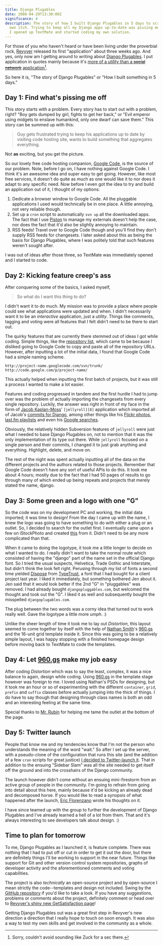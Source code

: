 ```yaml
---
title: Django Plugables
date: 2008-04-29T13:30:00Z
significance: 4
description: The story of how I built Django Plugables in 5 days to scratch my
  own itch. Trying to keep all my Django apps up-to-date was pissing me off, so
  I opened up TextMate and started coding my own solution.
---
```


For those of you who haven't heard or have been living under the proverbial rock, [Revyver][1] released its first "application" about three weeks ago. And yes, only now am I getting around to writing about [Django Plugables][2]. I put application in quotes mainly because it's [more of a _utility_ than a <del>social network</del>][3] <ins>application</ins>[^1].

So here it is, "The story of Django Plugables" or "How I built something in 5 days."

## **Day 1**: Find what's pissing me off

This story starts with a problem. Every story has to start out with a problem, right? "Boy gets dumped by girl, fights to get her back," or "Evil emperor using midgets to enslave humankind, only one dwarf can save them." This story can be summed up with this:

> Guy gets frustrated trying to keep his applications up to date by visiting code hosting site, wants to build something that aggregates everything.

Not **as** exciting, but you get the picture.

So our lovely free code hosting companion, [Google Code][4], is the source of our problem. Note, before I go on, I have nothing against Google Code. I think it's an awesome idea and super easy to get going. However, like most free services, it doesn't do quite as much as one would like it to nor does it adapt to any specific need. Now before I even got the idea to try and build an application out of it, I thought of my options:

1. Dedicate a browser window to Google Code. All the pluggable applications I used would technically be in one place. A little annoying, not very reliable though.
2. Set up a `cron` script to automatically `svn up` all the downloaded apps. The fact that I use [Piston][5] to manage my externals doesn't help the case, nor does the fact that it'd also be slightly annoying to maintain.
3. RSS feeds! Travel over to Google Code though and you'll find they don't supply RSS feeds for changesets. I later asked about this as being the basis for Django Plugables, where I was politely told that such features weren't sought after.

I was out of ideas after those three, so TextMate was immediately opened and I started to code.

## **Day 2**: Kicking feature creep's ass

After conquering some of the basics, I asked myself,

> So what do I want this thing to do?

I didn't want it to do much. My mission was to provide a place where people could see what applications were updated and when. I didn't necessarily want it to be an _interactive_ application, just a _utility_. Things like comments, tagging and voting were all features that I felt didn't need to be there to start out.

The quirky features that are currently there stemmed out of ideas I got while coding. Simple things, like the [repository list][6], which came to be because I disliked going to Google Code to copy and paste all of the repository URLs. However, after inputting a lot of the initial data, I found that Google Code had a simple naming scheme.

    http://project-name.googlecode.com/svn/trunk/
    http://code.google.com/p/project-name/

This actually helped when inputting the first batch of projects, but it was still a process I wanted to make a lot easier.

Features and coding progressed in tandem and the first hurdle I had to jump over was the problem of actually importing the changesets from every single repository. Luckily, the answer was right in front of my face in the form of [Jacob Kaplan-Moss][7]' `[jellyroll][8]` application which imported all of Jacob's [commits for Django][9], among other things like his [Flickr photos][10], [last.fm playlists][7] and even his [Google searches][11].

Obviously, the relatively hidden Subversion features of `jellyroll` were just what I needed to base Django Plugables on, not to mention that it was the only implementation of its type out there. While `jellyroll` focused on a single person and their commits, I changed it to just grab anything and everything. Highlight, delete, and move on.

The rest of the night was spent actually inputting all of the data on the different projects and the authors related to those projects. Remember that Google Code doesn't have any sort of useful APIs to do this. It took me about 4 hours; mostly due to the fact that I had 50 pages of results to go through many of which ended up being repeats and projects that merely stated the name, django.

## **Day 3**: Some green and a logo with one "G"

So the code was on my development PC and working, the initial data imported; it was time to design! From the day I came up with the name, I knew the logo was going to have something to do with either a plug or an outlet. So, I decided to search for the outlet first. I eventually came upon a few on iStockPhoto and created [this][12] from it. Didn't need to be any more complicated than that.

When it came to doing the logotype, it took me a little longer to decide on what I wanted to do. I really didn't want to take the normal route which consisted of having the "django" part of the name set in the official Django font. So I tried the usual suspects, Helvetica, Trade Gothic and Interstate, but didn't think the look felt right. Perusing through my list of fonts a second time yielded [Dispose][13] from [TypeTrust][14], a font that I had bought for a client project last year. I liked it immediately, but something bothered Jen about it. Jen said that it would look better if the 2nd "G" in "pluggables" was removed. I had already bought `djangopluggables.com`, but welcomed the thought and took out the "G". I liked it as well and subsequently bought the misspelled `djangoplugables.com`.

The plug between the two words was a corny idea that turned out to work really well. Gave the logotype a little more _umph_. :)

Unlike the sheer length of time it took me to lay out _Distortion_, this layout seemed to come together by itself with the help of [Nathan Smith][15]'s [960.gs][16] and the 16-unit grid template inside it. Since this was going to be a relatively simple layout, I was happy stopping with a finished homepage design before moving back to TextMate to code the templates.

## **Day 4**: Let [960.gs][17] make my job easy

After coding _Distortion_ which was to say the least, complex, it was a nice balance to again, design while coding. Using [960.gs][16] in the template stage however was foreign to me. I loved using Nathan's PSDs for designing, but it took me an hour or so of experimenting with the different `container`, `grid`, `prefix` and `suffix` classes before actually jumping into the thick of things. I do have to say though that designing through class names is both an odd and an interesting feeling at the same time.

Special thanks to [Mr. Rubin][17] for helping me tame the outlet at the bottom of the page.

## **Day 5**: Twitter launch

People that know me and my tendencies know that I'm not the person who understands the meaning of the word "wait." So after I set up the server, with a pseudo-clone of the configuration that runs this site (and the addition of a few `cron` scripts for great justice) [I decided to Twitter-launch it][18]. That in addition to the ensuing "Sidebar Slam" was all the site needed to get itself off the ground and into the crosshairs of the Django community.

The launch however didn't come without an ensuing mini-firestorm from an active group of people in the community. I'm going to refrain from going into detail about this here, mainly because it'd be kicking an already dead and decomposed horse. If you would like to read a synopsis of what happened after the launch, [Eric Florenzano][19] wrote his thoughts on it.

I have since teamed up with the group to further the development of Django Plugables and I've already learned a hell of a lot from them. That and it's always interesting to see developers talk about design. :)

## Time to plan for tomorrow

To me, Django Plugables as I launched it, is feature complete. There was nothing that I had to put off or cut in order to get it out the door, but there are definitely things I'll be working to support in the near future. Things like support for Git and other version control system repositories, graphs of developer activity and the aforementioned comments and voting capabilities.

The project is also _technically_ an open-source project and by open-source I mean strictly the code--templates and design not included. Swing by the [GitHub repository][20] if you'd like to take a look. If you have any suggestions, problems or comments about the project, definitely comment or head over to [Revyver's shiny new GetSatisfaction page][21]!

Getting Django Plugables out was a great first step in Revyver's new direction a direction that I really hope to touch on soon enough. It was also a way to test my own skills and get involved in the community as a whole.

[^1]: Sorry, couldn't avoid sounding like Zuck for a sec there.

[1]: http://revyver.com/
[2]: http://djangoplugables.com/
[3]: http://www.google.com/search?q=more%20of%20a%20utility%20than%20a%20social%20network
[4]: http://googlecode.com/
[5]: http://piston.rubyforge.org/
[6]: http://djangoplugables.com/repositories/
[7]: http://www.jacobian.org/
[8]: http://jellyroll.googlecode.com/
[9]: http://www.jacobian.org/coding/
[10]: http://www.jacobian.org/viewing/
[11]: http://www.jacobian.org/searching/
[12]: http://www.flickr.com/photos/avalonstar/2396900204/
[13]: http://www.typetrust.com/fonts/font.php?id=MTA=
[14]: http://www.typetrust.com/
[15]: http://sonspring.com/
[16]: http://960.gs/
[17]: http://superfluousbanter.org/
[18]: http://twitter.com/bryanveloso/statuses/786062959/
[19]: http://eflorenzano.com/blog/post/lessions-learned/
[20]: http://github.com/revyver/django-plugables/tree/master/
[21]: http://getsatisfaction.com/revyver/products/revyver_django_plugables/
